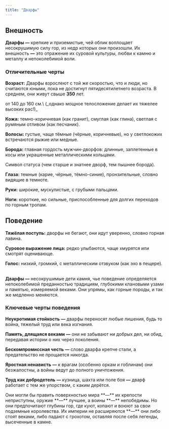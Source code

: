 ```yaml
---
title: "Дварфы"
---
```


## Внешность

**Дварфы —** крепкие и приземистые, чей облик воплощает несокрушимую силу гор, из недр которых они произошли. Их внешность **—** это отражение их суровой культуры, любви к камню и металлу и непоколебимой воли.

### Отличительные черты

**Возраст:** Дварфы взрослеют с той же скоростью, что и люди, но считаются юными, пока не достигнут пятидесятилетнего возраста. В среднем, они живут свыше **350** лет.

<Card title="Рост" icon="ruler" iconType="solid" horizontal>
  от 140 до 160 см.\
  (_однако мощное телосложение делает их тяжелее высоких рас!)_
</Card>

**Кожа:** темно-коричневая (как гранит), смуглая (как глина), светлая с румяным отливом (как песчаник).

**Волосы:** густые, чаще тёмные (чёрные, коричневые), но у светлокожих встречаются рыжие или медные.

**Борода:** главная гордость мужчин-дворфов: длинные, заплетенные в косы или украшенные металлическими кольцами.

Символ статуса (чем старше и знатнее дворф, тем пышнее борода).

**Глаза:** темные (карие, чёрные, тёмно-синие), пронзительные, словно видящие в темноте.

**Руки:** широкие, мускулистые, с грубыми пальцами.

**Ноги:** короткие, но сильные, приспособленные для долгих переходов по горным тропам.

## Поведение

**Тяжёлая поступь:** дворфы не бегают, они идут уверенно, словно горная лавина.

**Суровое выражение лица:** редко улыбаются, чаще хмурятся или смотрят оценивающе.

**Голос:** низкий, громкий, с металлическим отзвуком (как эхо в пещере).

\
**Дварфы —** несокрушимые дети камня, чье поведение определяется непоколебимой преданностью традициям, глубокими клановыми узами и памятью, измеряемой веками. Они упрямы, как горные породы, и так же медленно меняются.

### Ключевые черты поведения

**Неукротимая стойкость** **—** дварфы переносят любые лишения, будь то война, тяжелый труд или века изгнания.

**Память, длящаяся веками** **—** они не забывают ни добрых дел, ни обид, передавая истории о них через поколения.

**Бескомпромиссная честь** **—** слово дварфа крепче стали, а предательство не прощается никогда.

**Яростная ненависть** **—** к врагам (особенно оркам и гоблинам) они безжалостны, а войны ведут до полного уничтожения.

**Труд как добродетель** **—** кузница, шахта или поле боя **—** дварф работает с тем же упорством, с каким дерётся.

<Tip>
  Они могли бы править поверхностью мира **—** их крепости неприступны, оружие **—** лучшее, а воины **—** непобедимы. Но они предпочитают глубины гор, где куют, копают и воюют за свои подземные королевства. Их империи не расширяются **—** они либо стоят веками, либо падают с грохотом, оставляя после себя легенды, высеченные в камне.
</Tip>
